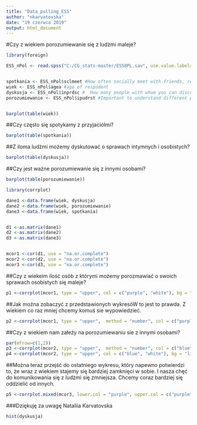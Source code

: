---
title: "Data_pulling_ESS"
author: "nkarvatovska"
date: "19 czerwca 2019"
output: html_document
---
#Czy z wiekiem porozumiewanie się z ludżmi maleje?


```{r, warning=FALSE}
library(foreign)

ESS_nPol <- read.spss("C:/CG_stats-master/ESS8PL.sav", use.value.labels = F, to.data.frame = T) ## pełne etykiety


spotkania <- ESS_nPol$sclmeet #How often socially meet with friends, relatives or colleagues
wiek <- ESS_nPol$agea #age of respodent
dyskusja <- ESS_nPol$inprdsc # 	How many people with whom you can discuss intimate and personal matters
porozumiewanie <- ESS_nPol$ipudrst #Important to understand different people


barplot(table(wiek))
```
##Czy często się spotykamy z przyjaciólmi?

```{r}
barplot(table(spotkania))
```
##Z iloma ludżmi możemy dyskutować o sprawach intymnych i osobistych? 

```{r}
barplot(table(dyskusja))
```
##Czy jest ważne porozumiewanie się z innymi osobami?

```{r}
barplot(table(porozumiewanie))

```

```{r}
library(corrplot)

dane1 <-data.frame(wiek, dyskusja)
dane2 <-data.frame(wiek, porozumiewanie)
dane3 <-data.frame(wiek, spotkania)


d1 <-as.matrix(dane1)
d2 <-as.matrix(dane2)
d3 <-as.matrix(dane3)


mcor1 <-cor(d1, use = "na.or.complete")
mcor2 <-cor(d2, use = "na.or.complete")
mcor3 <-cor(d3, use = "na.or.complete")

```

##Czy z wiekeim ilość osób z którymi możemy porozmawiać o swoich sprawach osobistych się maleje?
```{r}

p1 <-corrplot(mcor1, type = "upper", col = c("purple", "white"), bg = "lightpink")   
```
##Jak można zobaczyć z przedstawionych wykresóW to jest to prawda. Z wiekiem co raz mniej chcemy komuś sie wypowiedzieć.  


```{r}
p2 <-corrplot(mcor1, type = "upper",  method = "number", col = c("purple", "white"), bg = "lightpink")
```

##Czy z wiekiem nam załeży na porozumiewaniu sie z innymi osobami?

```{r}
par(mfrow=c(1,2))
p3 <-corrplot(mcor2, type = "upper",  method = "number", col = c("blue", "white"), bg = "lightpink")
p4 <-corrplot(mcor2, type = "upper", col = c("blue", "white"), bg = "lightpink") 

```

##Można teraz przejść do ostatniego wykresu, który napewno potwierdzi to, że wraz z wiekiem stajemy się bardziej zamknięci w sobie. I nasza chęć do komunikowania się z ludżmi się zmniejsza. Chcemy coraz bardziej się oddzielić od innych.
```{r}

p5 <-corrplot.mixed(mcor3, lower.col = "purple", upper.col = c("purple", "white"), lower.bg = "lightgrey",  number.cex = .7,)
```

###Dziękuję za uwagę Nataliia Karvatovska 

```{r}

hist(dyskusja)
```

